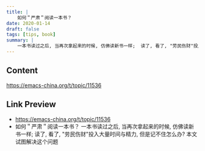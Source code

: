 ```yaml
---
title: |
    如何＂严肃＂阅读一本书？
date: 2020-01-14
draft: false
tags: [tips, book]
summary: |
    一本书读过之后, 当再次拿起来的时候, 仿佛读新书一样;  读了, 看了, "劳民伤财"投入大量时间与精力, 但是记不住怎么办?  本文试图解决这个问题
---
```


## Content

https://emacs-china.org/t/topic/11536

## Link Preview

- https://emacs-china.org/t/topic/11536
- 如何＂严肃＂阅读一本书？
一本书读过之后, 当再次拿起来的时候, 仿佛读新书一样;  读了, 看了, "劳民伤财"投入大量时间与精力, 但是记不住怎么办?  本文试图解决这个问题
